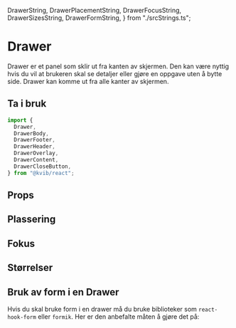   DrawerString,
  DrawerPlacementString,
  DrawerFocusString,
  DrawerSizesString,
  DrawerFormString,
} from "./srcStrings.ts";

<Meta title="Komponenter/Drawer" />

# Drawer

Drawer er et panel som sklir ut fra kanten av skjermen. Den kan være nyttig hvis du vil at brukeren skal se detaljer eller gjøre en oppgave
uten å bytte side. Drawer kan komme ut fra alle kanter av skjermen.

## Ta i bruk

```jsx
import {
  Drawer,
  DrawerBody,
  DrawerFooter,
  DrawerHeader,
  DrawerOverlay,
  DrawerContent,
  DrawerCloseButton,
} from "@kvib/react";
```

## Props

<Card variant="outline">
  <CardBody>
    <Story of={DrawerStories.Drawer} />
  </CardBody>
</Card>

<Source code={DrawerString} dark />
<Controls of={DrawerStories.Drawer} />

## Plassering

<Card variant="outline">
  <CardBody>
    <Story of={DrawerStories.DrawerPlacement} />
  </CardBody>
</Card>

<Source code={DrawerPlacementString} dark />

## Fokus

<Card variant="outline">
  <CardBody>
    <Story of={DrawerStories.DrawerFocus} />
  </CardBody>
</Card>

<Source code={DrawerFocusString} dark />

## Størrelser

<Card variant="outline">
  <CardBody>
    <Story of={DrawerStories.DrawerSizes} />
  </CardBody>
</Card>

<Source code={DrawerSizesString} dark />

## Bruk av form i en Drawer

Hvis du skal bruke form i en drawer må du bruke biblioteker som `react-hook-form` eller `formik`. Her er den anbefalte måten å gjøre det på:

<Source code={DrawerFormString} dark />
